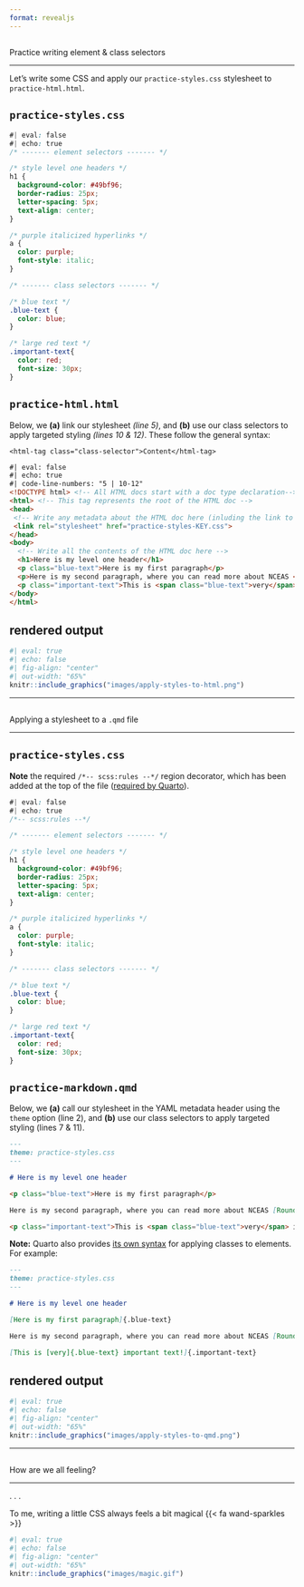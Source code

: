 ```yaml
---
format: revealjs
---
```


##  {#write-css data-menu-title="Write CSS"}

[Practice writing element & class selectors]{.slide-title-smaller}

<hr>

::: {.body-text .center-text}
Let's write some CSS and apply our `practice-styles.css` stylesheet to `practice-html.html`.
:::

::: panel-tabset

## `practice-styles.css`

```css
#| eval: false
#| echo: true
/* ------- element selectors ------- */

/* style level one headers */
h1 {
  background-color: #49bf96;
  border-radius: 25px;
  letter-spacing: 5px;
  text-align: center;
}

/* purple italicized hyperlinks */
a {
  color: purple;
  font-style: italic;
}

/* ------- class selectors ------- */

/* blue text */
.blue-text {
  color: blue;
}

/* large red text */
.important-text{
  color: red;
  font-size: 30px;
}
```

## `practice-html.html`

::: {.body-text .center-text}
Below, we **(a)** link our stylesheet *(line 5)*, and **(b)** use our class selectors to apply targeted styling *(lines 10 & 12)*. These follow the general syntax:

`<html-tag class="class-selector">Content</html-tag>`
:::

```html
#| eval: false
#| echo: true
#| code-line-numbers: "5 | 10-12"
<!DOCTYPE html> <!-- All HTML docs start with a doc type declaration-->
<html> <!-- This tag represents the root of the HTML doc -->
<head>
 <!-- Write any metadata about the HTML doc here (inluding the link to an external CSS file) -->
 <link rel="stylesheet" href="practice-styles-KEY.css">
</head>
<body> 
  <!-- Write all the contents of the HTML doc here -->
  <h1>Here is my level one header</h1>
  <p class="blue-text">Here is my first paragraph</p>
  <p>Here is my second paragraph, where you can read more about NCEAS <a href="https://www.nceas.ucsb.edu/roundtable">Roundtables</a>.</p>
  <p class="important-text">This is <span class="blue-text">very</span> important text!</p>
</body>
</html>
```

## rendered output

```r
#| eval: true 
#| echo: false
#| fig-align: "center"
#| out-width: "65%" 
knitr::include_graphics("images/apply-styles-to-html.png")
```

:::

---

##  {#apply-styles-to-md data-menu-title="Apply styles to qmd file"}

[Applying a stylesheet to a `.qmd` file]{.slide-title-smaller}

<hr>

::: panel-tabset

## `practice-styles.css`

::: {.body-text}
**Note** the required `/*-- scss:rules --*/` region decorator, which has been added at the top of the file ([required by Quarto](https://quarto.org/docs/output-formats/html-themes-more.html)).
:::

```css
#| eval: false
#| echo: true
/*-- scss:rules --*/

/* ------- element selectors ------- */

/* style level one headers */
h1 {
  background-color: #49bf96;
  border-radius: 25px;
  letter-spacing: 5px;
  text-align: center;
}

/* purple italicized hyperlinks */
a {
  color: purple;
  font-style: italic;
}

/* ------- class selectors ------- */

/* blue text */
.blue-text {
  color: blue;
}

/* large red text */
.important-text{
  color: red;
  font-size: 30px;
}
```

## `practice-markdown.qmd`

::: {.body-text}
Below, we **(a)** call our stylesheet in the YAML metadata header using the `theme` option (line 2), and **(b)** use our class selectors to apply targeted styling (lines 7 & 11).
:::

```.md
---
theme: practice-styles.css
---

# Here is my level one header

<p class="blue-text">Here is my first paragraph</p>

Here is my second paragraph, where you can read more about NCEAS [Roundtables](https://www.nceas.ucsb.edu/roundtable).

<p class="important-text">This is <span class="blue-text">very</span> important text!</p>
```

::: {.body-text}
**Note:** Quarto also provides [its own syntax](https://quarto.org/docs/authoring/markdown-basics.html#divs-and-spans) for applying classes to elements. For example:
:::

```.md
---
theme: practice-styles.css
---

# Here is my level one header

[Here is my first paragraph]{.blue-text}

Here is my second paragraph, where you can read more about NCEAS [Roundtables](https://www.nceas.ucsb.edu/roundtable).

[This is [very]{.blue-text} important text!]{.important-text}
```

## rendered output

```r
#| eval: true 
#| echo: false
#| fig-align: "center"
#| out-width: "65%" 
knitr::include_graphics("images/apply-styles-to-qmd.png")
```

:::

---

##  {#check-in data-menu-title="How are we feeling?"}

[How are we all feeling?]{.slide-title-smaller}

<hr>

. . . 

::: {.body-text .center-text}
To me, writing a little CSS always feels a bit magical {{< fa wand-sparkles >}}
:::

```r
#| eval: true 
#| echo: false
#| fig-align: "center"
#| out-width: "65%" 
knitr::include_graphics("images/magic.gif")
```
